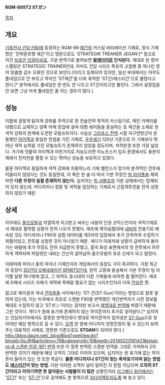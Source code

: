 '''RGM-89ST2 STガン'''

[[목차]]


== 개요 ==
[[기동전사 건담 F90]]에 등장하는 RGM-89 [[제간]]의 커스텀 바리에이션 기체로, 정식 기체명은 '전략훈련형 제간'이고 영문으로도 'STRATEGIK TREANER JEGAN'[* 참고로 저건 [[브로큰 잉글리쉬]]로, 구글 번역기로 돌려보면 '''[[말레이어]]로 인식된다.''' 제대로 된 영어 스펠링은 STRATEGIC TRAINER인데, 아마도 건담 시리즈 특유의 고질병 중 하나인 영어 맞춤법 검수 오류인 것으로 보인다.]이라고 등록되어 있지만, 일선 부대에서는 아무도 풀네임으로 안 부르고 약자인 'ST제간'을 더욱 축약한 'ST간/에스티간'으로 불렀다고 한다.[* 본작에서도 풀네임은 한 번도 안 나오고 ST간이라고만 불린다. 그래서 설정집을 안 보면 그냥 저게 풀네임인 줄 아는 경우가 많다.]


== 성능 ==
이름에 걸맞게 탐지계 강화를 주력으로 한 전술전략 목적의 커스텀기로, 메인 카메라를 대형으로 교체하고 양쪽 어깨 장갑에 걸쳐 대형 레이돔을 증설하는 등 제간을 소체로 한 색적 강화의 한계에 도전한 모빌슈트이다. 사실상 [[그리프스 전역]] 시절 지구연방군이 운용했던 [[아이잭]]과 동일한 컨셉을 가진 기체로, [[우주세기]] 120년 기준으로 이 기체보다 뛰어난 색적 능력을 가진 모빌슈트가 존재하지 않았을 정도이며, 색적반경 또한 가장 넓었다. 거기에 덧붙여 아이잭과 마찬가지로 저농도라면 미노프스키 입자 환경에서도 충분히 재래식 전자전을 펼칠 수 있는 뛰어난 성능을 보유하고 있었다.

물론 아이잭과 동일하게 색적 강화에 치중하느라 기체 밸런스가 망가져 본격적인 전투에 어울리지 않았다는 것도 동일한데, 이 쪽은 한 술 더 떠서 기본 무장인 [[빔 라이플]]을 제외하면 '''다른 무장이 일절 존재하지 않는다.''' 심지어는 [[빔 샤벨]]조차 기본 상태에서는 탑재되어 있지 않는데, 어디까지나 정찰 및 색적을 담당하는 기체로서 근접격투전을 전혀 상정하지 않았기 때문.


== 상세  ==
아무래도 [[올즈모빌]]과 치열하게 치고받고 싸우는 내용의 단권 코믹스인지라 색적기체로서 제대로 활약할 상황이 전혀 나오지 못했다. 애초에 제13실험대에 [[내비(기동전사 건담 F90)|내비]]의 전용기로 배속된 것도 어디까지나 F90의 실험 데이터를 제3자의 입장에서 추가 관측하여 수집하기 위함이었고, 전투를 상정한 것이 아니었기 때문. 게다가 이래저래 상황이 급박하게 돌아가는 바람에 추가 무장도 전혀 지급받지 못했고, 결국 화성 표면에서의 첫 전투에서 허무하게 격파되며 파일럿인 내비는 간신히 살아남아 올즈모빌의 포로 신세가 되고 말았다.

이래저래 마이너 중의 마이너 기체인지라 게임에서의 등장도 극히 희귀하다. 가장 최근의 등장이 [[SD건담 G제네레이션 SPIRITS]]인데, 원작 고증에 충실해서 기본 무장이 빔 라이플 달랑 하나밖에 없고, 그 위력도 동시대의 다른 기체들에 비하면 좀 떨어진다. 애초에 G제네 시리즈 자체가 색적에 목매달 필요가 없는 시리즈인지라 더욱 [[안습]]한 편.

참고로 북미권과 국내 [[건덕후]]들 사이에서는 'ST-건(ST-Gun)'이라는 명칭으로 잘못 알려져 있는데, 이는 미국에서 최초로 스캔본 F90을 번역했던 개인번역자가 사전 정보를 제대로 수집하지 않고 'STガン'이라는 글자만 보고서 [[오역|제멋대로 번역]]해 버렸기 때문에 그런 것이다. 게다가 원래 표기에 존재하지 않는 하이픈까지 추가로 넣어놨다.[* 심지어는 건담위키아에서도 잘못된 번역인데다 멋대로 하이픈까지 집어넣은 [http://gundam.wikia.com/wiki/RGM-89ST-2_ST-Gun ST-Gun]으로 찾아야만 해당 항목으로 갈 수 있다. [[오역]] 한 방에 어디까지 엉망진창이 될 수 있는지 보여주는 대표적인 사례로, 영문판 기준으로도 '''STGAN'''이 되어야 맞다.] [[http://blog.daum.net/_blog/BlogTypeView.do?blogid=0oJfH&articleno=79&categoryId=10&regdt=20140223161421&totalcnt=8 스캔본 한글 개인 번역]] 또한 이 잘못 번역된 스캔본 번역을 그대로 가져와서 2차 번역한 것이기 때문에 해당 오역이 그대로 이어져 있으며, 심지어는 원 표기에 없는 하이픈이 들어가 있는 것 또한 똑같다. '''물론 어디까지나 ST간이 맞는 축약표기이며 읽는 방법도 [http://simple.s59.xrea.com/jiten2/p_detail-004-0023-049.html 에스티간]이 맞는 방법.''' 다만 이러한 오역이 널리 알려진 지 한참 지났으며 '''오히려 ST간이라고 이야기하면 못 알아듣는 사람들이 더 많은''' 상황인지라 [[리그베다 위키]]에서는 '[[ST건]]' 또는 '[[ST-건]]'으로 검색해도 본 항목으로 [[리다이렉트]]되도록 해 놓고 있다.

